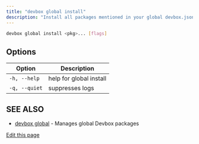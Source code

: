 ```yaml
---
title: "devbox global install"
description: "Install all packages mentioned in your global devbox.json."
---
```


```bash
devbox global install <pkg>... [flags]
```

## Options[​](#options "Direct link to Options")

| Option        | Description             |
| ------------- | ----------------------- |
| `-h, --help`  | help for global install |
| `-q, --quiet` | suppresses logs         |

## SEE ALSO[​](#see-also "Direct link to SEE ALSO")

- [devbox global](/docs/devbox/devbox-global/) - Manages global Devbox packages

[Edit this page](https://github.com/jetify-com/devbox/tree/main/docs/app/docs/cli-reference/devbox-global-install.md)
